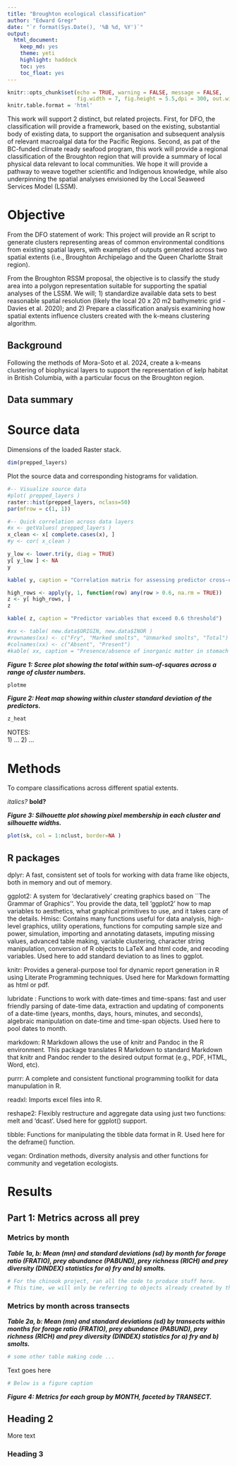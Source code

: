 ```yaml
---
title: "Broughton ecological classification"
author: "Edward Gregr"
date: "`r format(Sys.Date(), '%B %d, %Y')`"
output:
  html_document: 
    keep_md: yes
    theme: yeti
    highlight: haddock
    toc: yes
    toc_float: yes
---
```

<style type="text/css">
#TOC {
  color: black;
}
</style>

```r
knitr::opts_chunk$set(echo = TRUE, warning = FALSE, message = FALSE,
                      fig.width = 7, fig.height = 5.5,dpi = 300, out.width = '100%', fig.align="center")
knitr.table.format = 'html'
```
This work will support 2 distinct, but related projects. First, for DFO, the classification will provide a framework, based on the existing, substantial body of existing data, to support the organisation and subsequent analysis of relevant macroalgal data for the Pacific Regions. Second, as pat of the BC-funded climate ready seafood program, this work will provide a regional classification of the Broughton region that will provide a summary of local physical data relevant to local communities. We hope it will provide a pathway to weave together scientific and Indigenous knowledge, while also underpinning the spatial analyses envisioned by the Local Seaweed Services Model (LSSM).

# Objective
From the DFO statement of work: This project will provide an R script to generate clusters representing areas of common environmental conditions from existing spatial layers, with examples of outputs generated across two spatial extents (i.e., Broughton Archipelago and the Queen Charlotte Strait region).

From the Broughton RSSM proposal, the objective is to classify the study area into a polygon representation suitable for supporting the spatial analyses of the LSSM. We will; 1) standardize available data sets to best reasonable spatial resolution (likely the local 20 x 20 m2 bathymetric grid - Davies et al. 2020); and 2) Prepare a classification analysis examining how spatial extents influence clusters created with the k-means clustering algorithm.

## Background   
Following the methods of Mora-Soto et al. 2024, create a k-means clustering of biophysical layers to support the representation of kelp habitat in British Columbia, with a particular focus on the Broughton region.

## Data summary

# Source data

Dimensions of the loaded Raster stack.
```r
dim(prepped_layers)
```

Plot the source data and corresponding histograms for validation.
```r
#-- Visualize source data
#plot( prepped_layers )
raster::hist(prepped_layers, nclass=50)
par(mfrow = c(1, 1))
```


```r
#-- Quick correlation across data layers
#x <- getValues( prepped_layers )
x_clean <- x[ complete.cases(x), ]
#y <- cor( x_clean )

y_low <- lower.tri(y, diag = TRUE)
y[ y_low ] <- NA
y

kable( y, caption = "Correlation matrix for assessing predictor cross-correlations")

high_rows <- apply(y, 1, function(row) any(row > 0.6, na.rm = TRUE))
z <- y[ high_rows, ]
z

kable( z, caption = "Predictor variables that exceed 0.6 threshold")

#xx <- table( new.data$ORIGIN, new.data$INOR )
#rownames(xx) <- c("Fry", "Marked smolts", "Unmarked smolts", "Total")
#colnames(xx) <- c("Absent", "Present")
#kable( xx, caption = "Presence/absence of inorganic matter in stomach samples by life history groups.")

```

__*Figure 1: Scree plot showing the total within sum-of-squares across a range of cluster numbers.*__
```r
plotme
```

__*Figure 2: Heat map showing within cluster standard deviation of the predictors.*__
```r
z_heat
```

NOTES:  
1) ... 
2) ...

# Methods
To compare classifications across different spatial extents. 

*italics?* 
**bold?** 

<!-- Is this a text comment?
<!-- ``` -->

__*Figure 3: Silhouette plot showing pixel membership in each cluster and silhouette widths.*__
```r
plot(sk, col = 1:nclust, border=NA )
```





## R packages

dplyr: A fast, consistent set of tools for working with data frame like objects, both in memory and out of memory.  

ggplot2: A system for 'declaratively' creating graphics based on ``The Grammar of Graphics''. You provide the data, tell 'ggplot2' how to map variables to aesthetics, what graphical primitives to use, and it takes care of the details. 
Hmisc: Contains many functions useful for data analysis, high-level graphics, utility operations, functions for computing sample size and power, simulation, importing and annotating datasets,
imputing missing values, advanced table making, variable clustering, character string manipulation, conversion of R objects to LaTeX and html code, and recoding variables. Used here to add standard deviation to as lines to ggplot.

knitr: Provides a general-purpose tool for dynamic report generation in R using Literate Programming techniques. Used here for Markdown formatting as html or pdf.

lubridate : Functions to work with date-times and time-spans: fast and user friendly parsing of date-time data, extraction and updating of components of a date-time (years, months, days, hours, minutes, and seconds), algebraic manipulation on date-time and time-span objects. Used here to pool dates to month.

markdown: R Markdown allows the use of knitr and Pandoc in the R environment. This package translates R Markdown to standard Markdown that knitr and Pandoc render to the desired output format (e.g., PDF, HTML, Word, etc).

purrr: A complete and consistent functional programming toolkit for data manupulation in R.  

readxl: Imports excel files into R.  

reshape2: Flexibly restructure and aggregate data using just two functions: melt and 'dcast'. Used here for ggplot() support. 

tibble: Functions for manipulating the tibble data format in R. Used here for the deframe() function.  

vegan: Ordination methods, diversity analysis and other functions for community and vegetation ecologists.  

# Results

## Part 1: Metrics across all prey 
### Metrics by month

__*Table 1a, b: Mean (mn) and standard deviations (sd) by month for forage ratio (FRATIO), prey abundance (PABUND), prey richness (RICH) and prey diversity (DINDEX) statistics for a) fry and b) smolts.*__
```r

# For the chinook project, ran all the code to produce stuff here. 
# This time, we will only be referring to objects already created by the main script.

```


### Metrics by month across transects

__*Table 2a, b: Mean (mn) and standard deviations (sd) by transects within months for forage ratio (FRATIO), prey abundance (PABUND), prey richness (RICH) and prey diversity (DINDEX) statistics for a) fry and b) smolts.*__
```r

# some other table making code ... 

```
Text goes here 

```r

# Below is a figure caption
```
__*Figure 4: Metrics for each group by MONTH, faceted by TRANSECT.*__


## Heading 2
More text

### Heading 3

